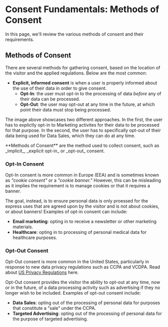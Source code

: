 
# Consent Fundamentals: Methods of Consent

<TutorialKey duration="5" product="Fides" topic="Consent Management"/>

In this page, we'll review the various methods of consent and their requirements.

## Methods of Consent

There are several methods for gathering consent, based on the location of the visitor and the applied regulations. Below are the most common:

* **Explicit, informed consent** is when a user is properly informed about the use of their data in order to give consent.
	* **Opt-In**: the user must opt-in to the processing of data _before_ any of their data can be processed.
	* **Opt-Out**: the user may opt-out at any time in the future, at which point their data must stop being processed.

<Screenshot img="/assets/img/docs/docs/tutorials/consent-management-optin-optout.gif" description="Consent Management - Opt-in vs. Opt-out" mw="400" />

The image above showcases two different approaches. In the first, the user has to explictly opt-in to Marketing activites for their data to be processed for that purpose. In the second, the user has to specifically opt-out of their data being used for Data Sales, which they can do at any time. 

<Callout type="info" emoji="">
**Methods of Consent** are the method used to collect consent, such as _implicit_, _explicit opt-in_ or _opt-out_ consent.
</Callout>


### Opt-In Consent
Opt-In consent is more common in Europe (EEA) and is sometimes known as _"cookie consent"_ or a _"cookie banner."_ However, this can be misleading as it implies the requirement is to manage cookies or that it requires a banner. 

<Screenshot img="/assets/img/docs/docs/tutorials/consent-management-newsletter-optin.gif" description="Consent Management - Opt-in Example" mw="350" />

The goal, instead, is to ensure personal data is only proessed for the express uses that are agreed upon by the visitor and is not about cookies, or about banners! Examples of opt-in consent can include:
* **Email marketing**: opting in to receive a newsletter or other marketing materials.
* **Healthcare**: opting in to processing of personal medical data for healthcare purposes.

### Opt-Out Consent
Opt-Out consent is more common in the United States, particularly in response to new data privacy regulations such as CCPA and VCDPA. Read about [US Privacy Regulations](/regulations) here.

<Screenshot img="/assets/img/docs/docs/tutorials/consent-management-datasharing-optout.gif" description="Consent Management - Opt-out Example" mw="350" />

Opt-Out consent provides the visitor the ability to opt-out at any time, now or in the future, of a data processing activity such as advertising if they no longer wish to be included. Examples of opt-out consent include:
* **Data Sales**: opting out of the processing of personal data for purposes that constitute a "sale" under the CCPA.
* **Targeted Advertising**: opting out of the processing of personal data for the purpose of targeted advertising.

